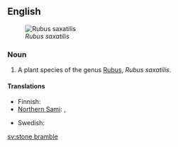 ==English==
{{wikipedia}}
[[File:Rubus saxatilis02 cropped.jpg|thumb|right|''Rubus saxatilis'']]

===Noun===
{{en-noun|sg=[[stone]] [[bramble]]}}

# A plant species of the genus [[Rubus]], ''Rubus saxatilis''.

====Translations====
{{trans-top|Rubus saxatilis}}
* Finnish: {{t+|fi|lillukka}}
* [[Northern Sami]]: {{tø|se|veaddemuorji}}, {{tø|se|lážžamuorji}}
{{trans-mid}}
* Swedish: {{t+|sv|stenbär|n}}
{{trans-bottom}}

[[sv:stone bramble]]